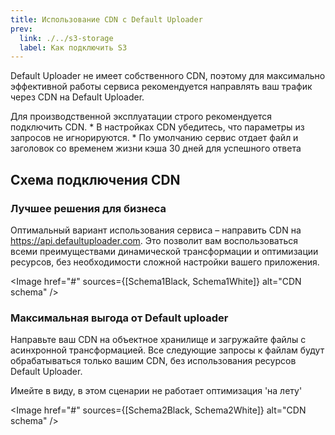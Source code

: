 ```yaml
---
title: Использование CDN с Default Uploader
prev:
  link: ./../s3-storage
  label: Как подключить S3
---
```





Default Uploader не имеет собственного CDN, поэтому для максимально эффективной работы сервиса рекомендуется направлять ваш трафик через CDN на Default Uploader.

<Aside type="caution" title="Важно">
  Для производственной эксплуатации строго рекомендуется подключить CDN.
  * В настройках CDN убедитесь, что параметры из запросов не игнорируются.
  * По умолчанию сервис отдает файл и заголовок со временем жизни кэша 30 дней для успешного ответа
</Aside>

## Схема подключения CDN

### Лучшее решения для бизнеса
Оптимальный вариант использования сервиса – направить CDN на https://api.defaultuploader.com.
Это позволит вам воспользоваться всеми преимуществами динамической трансформации и оптимизации ресурсов, без необходимости сложной настройки вашего приложения.

<Image href="#" sources={[Schema1Black, Schema1White]} alt="CDN schema" />

### Максимальная выгода от Default uploader
Направьте ваш CDN на объектное хранилище и загружайте файлы с асинхронной трансформацией.
Все следующие запросы к файлам будут обрабатываться только вашим CDN, без использования ресурсов Default Uploader.

<Aside type="caution" title="Внимание">
  Имейте в виду, в этом сценарии не работает оптимизация 'на лету'
</Aside>

<Image href="#" sources={[Schema2Black, Schema2White]} alt="CDN schema" />
